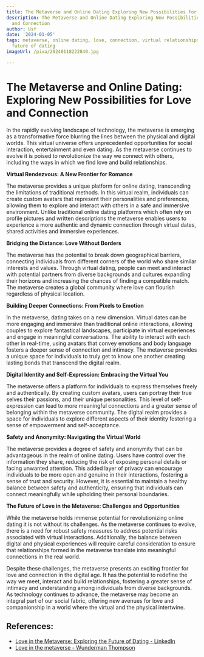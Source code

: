 ```yaml
---
title: The Metaverse and Online Dating Exploring New Possibilities for Love and Connection
description: The Metaverse and Online Dating Exploring New Possibilities for Love
  and Connection
author: Usf
date: '2024-01-05'
tags: metaverse, online dating, love, connection, virtual relationships, digital intimacy,
  future of dating
imageUrl: /pixa/20240118222840.jpg

---
```

# **The Metaverse and Online Dating:  Exploring New Possibilities for Love and Connection**

In the rapidly  evolving landscape of technology, the metaverse is emerging as a transformative force blurring the lines between the physical and  digital worlds. This virtual universe offers unprecedented opportunities for social interaction, entertainment and  even dating. As the metaverse continues to evolve it  is poised  to revolutionize the way we  connect with others,  including the ways in which we find love and build  relationships.

**Virtual Rendezvous: A New Frontier for Romance**

The metaverse provides  a unique platform for online dating, transcending the limitations of traditional methods. In this virtual realm, individuals can create custom avatars that represent  their personalities and  preferences, allowing them to explore  and interact with others in a safe and immersive environment. Unlike  traditional online dating  platforms which often rely on profile pictures and written descriptions the metaverse enables users to experience a more authentic and  dynamic connection through virtual dates, shared activities and immersive experiences.

**Bridging the Distance: Love  Without Borders**

The metaverse has  the potential to  break down geographical barriers, connecting individuals from different corners of the world who share similar interests and values. Through virtual  dating, people can meet and interact with potential partners from diverse backgrounds and cultures expanding their horizons and increasing the chances of finding a compatible match. The metaverse creates a global community where love can flourish regardless of physical location.

**Building Deeper Connections: From Pixels to Emotion**

In  the metaverse, dating takes on a new dimension.  Virtual dates can be more engaging and immersive than traditional online interactions, allowing couples to explore fantastical landscapes, participate in virtual experiences and engage in meaningful conversations. The ability to interact  with each other in real-time, using avatars that convey emotions and body language fosters a deeper sense of connection and intimacy. The metaverse  provides a unique space for individuals  to truly get to know one another creating lasting bonds that transcend the digital  realm.

**Digital Identity  and Self-Expression: Embracing  the  Virtual You**

The metaverse offers  a platform for individuals to express themselves freely and authentically. By creating custom avatars, users can portray their true selves  their  passions,  and their unique personalities. This level of self-expression can lead to more  meaningful connections and a greater sense of belonging within the metaverse community. The digital realm provides a  space  for individuals to explore  different aspects of their identity fostering a sense  of  empowerment  and self-acceptance.

**Safety  and Anonymity: Navigating the Virtual World**

The metaverse provides  a degree of safety and anonymity that can be advantageous in the realm of online dating. Users have control over the information  they share, reducing the risk of exposing  personal details or facing unwanted attention. This added layer of privacy  can encourage individuals to be more open and genuine in their  interactions, fostering a sense of trust and security. However, it is essential to maintain a  healthy balance between safety and authenticity,  ensuring that individuals can connect meaningfully while upholding their personal boundaries.

**The Future of Love in the Metaverse: Challenges and Opportunities**

While the  metaverse holds immense potential for revolutionizing online dating it is not  without its challenges. As the metaverse continues to evolve, there is a need for robust  safety  measures to address potential risks associated with virtual interactions. Additionally, the balance between digital and physical experiences will require careful consideration to ensure that relationships formed in the metaverse translate into meaningful connections in  the real world.

Despite these challenges, the metaverse presents an exciting frontier for love and connection in the digital age. It has the potential  to redefine  the way we meet, interact and  build relationships, fostering  a greater sense of intimacy and understanding among individuals  from diverse  backgrounds. As technology continues to advance, the metaverse may become an  integral  part of our social fabric, offering new avenues for love and  companionship in  a world where the virtual and the physical intertwine.

## References:
- [Love in the Metaverse: Exploring the Future of Dating - LinkedIn](https://www.linkedin.com/pulse/love-metaverse-exploring-future-dating-velleriya-ivanova)
- [Love in the metaverse - Wunderman Thompson](https://www.wundermanthompson.com/insight/love-in-the-metaverse)
